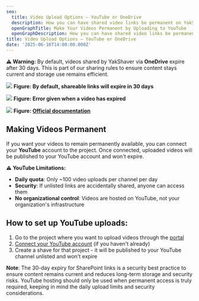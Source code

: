 ```yaml
---
seo:
  title: Video Upload Options – YouTube or OneDrive
  description: How you can have shared video links be permanent on YakShaver shaved tasks
  openGraphTitle: Make Your Videos Permanent by Uploading to YouTube
  openGraphDescription: How you can have shared video links be permanent on YakShaver shaved tasks
title: Video Upload Options – YouTube or OneDrive
date: '2025-06-16T14:00:00.000Z'
---
```


**⚠️ Warning:** By default, videos shared by YakShaver via **OneDrive** expire after 30 days. This is part of our sharing rules to ensure content stays current and storage use remains efficient.

![](/30-day-expire-settings.png)
**Figure: By default, shareable links will expire in 30 days**

![](/video-expired.png)
**Figure: Error given when a video has expired**

![](/remarks-official-documentation.png)
**Figure: [Official documentation](https://learn.microsoft.com/en-us/graph/api/driveitem-createlink?view=graph-rest-1.0&tabs=csharp#remarks)**

## Making Videos Permanent

If you want your videos to remain permanently available, you can connect your **YouTube** account to the project. Once connected, uploaded videos will be published to your YouTube account and won't expire.

**⚠️ YouTube Limitations:**
- **Daily quota**: Only ~100 video uploads per channel per day
- **Security**: If unlisted links are accidentally shared, anyone can access them
- **No organizational control**: Videos are hosted on YouTube, not your organization's infrastructure

## How to set up YouTube uploads:

1. Go to the project where you want to upload videos through the [portal](https://portal.yakshaver.ai/settings/projects)
2. [Connect your YouTube account](/docs/connect-your-youtube-channel-to-a-project) (if you haven't already)
3. Create a shave for that project - it will be published to your YouTube channel unlisted and won't expire

**Note**: The 30-day expiry for SharePoint links is a security best practice to ensure content remains current and reduces long-term storage and security risks. YouTube hosting should only be used when permanent access is truly required, keeping in mind the daily upload limits and security considerations.
